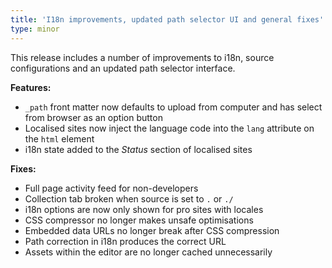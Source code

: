 ```yaml
---
title: 'I18n improvements, updated path selector UI and general fixes'
type: minor
---
```



This release includes a number of improvements to i18n, source configurations and an updated path selector interface.

**Features:**

* `_path` front matter now defaults to upload from computer and has select from browser as an option button
* Localised sites now inject the language code into the `lang` attribute on the `html` element
* i18n state added to the *Status* section of localised sites


**Fixes:**

* Full page activity feed for non-developers
* Collection tab broken when source is set to `.` or `./`
* i18n options are now only shown for pro sites with locales
* CSS compressor no longer makes unsafe optimisations
* Embedded data URLs no longer break after CSS compression
* Path correction in i18n produces the correct URL
* Assets within the editor are no longer cached unnecessarily